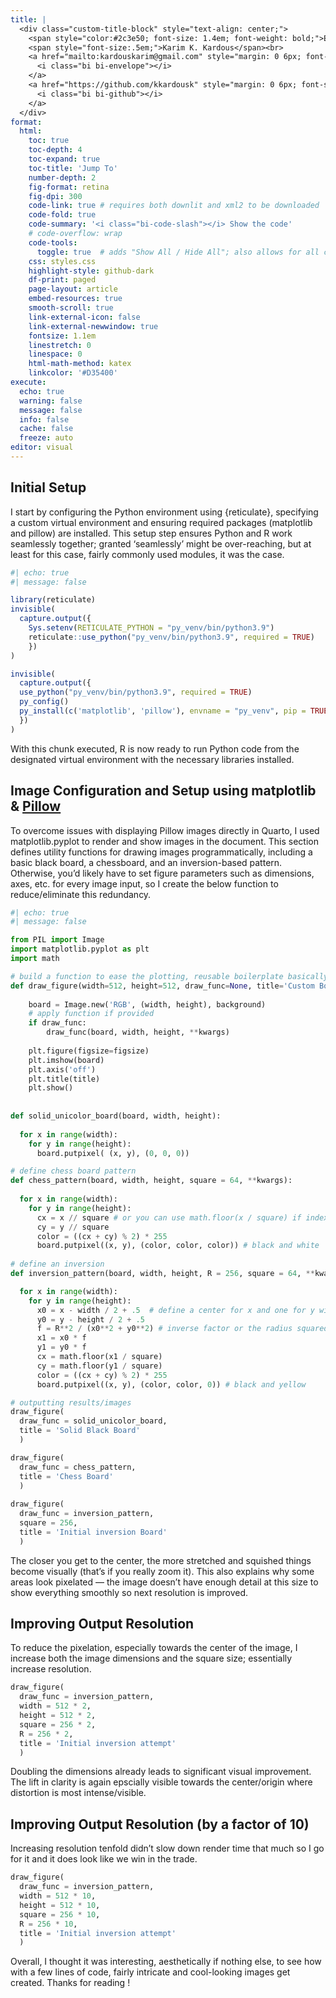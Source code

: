 ```yaml
---
title: |
  <div class="custom-title-block" style="text-align: center;">
    <span style="color:#2c3e50; font-size: 1.4em; font-weight: bold;">Exploring Inversions using Python</span><br>
    <span style="font-size:.5em;">Karim K. Kardous</span><br>
    <a href="mailto:kardouskarim@gmail.com" style="margin: 0 6px; font-size: 0.9em;">
      <i class="bi bi-envelope"></i>
    </a>
    <a href="https://github.com/kkardousk" style="margin: 0 6px; font-size: 0.9em;">
      <i class="bi bi-github"></i>
    </a>
  </div>
format:  
  html:
    toc: true
    toc-depth: 4
    toc-expand: true
    toc-title: 'Jump To'
    number-depth: 2
    fig-format: retina
    fig-dpi: 300
    code-link: true # requires both downlit and xml2 to be downloaded
    code-fold: true
    code-summary: '<i class="bi-code-slash"></i> Show the code'
    # code-overflow: wrap
    code-tools:
      toggle: true  # adds "Show All / Hide All"; also allows for all code copy (at once as quarto doc)
    css: styles.css
    highlight-style: github-dark
    df-print: paged
    page-layout: article
    embed-resources: true
    smooth-scroll: true
    link-external-icon: false
    link-external-newwindow: true
    fontsize: 1.1em
    linestretch: 0
    linespace: 0
    html-math-method: katex
    linkcolor: '#D35400'
execute:
  echo: true
  warning: false
  message: false
  info: false
  cache: false
  freeze: auto
editor: visual
---
```


## **Initial Setup** 
:::{.text-justify}
I start by configuring the Python environment using {reticulate}, specifying a custom virtual environment and ensuring required packages (matplotlib and pillow) are installed. This setup step ensures Python and R work seamlessly together; granted 'seamlessly' might be over-reaching, but at least for this case, fairly commonly used modules, it was the case.
:::
```r
#| echo: true
#| message: false

library(reticulate)
invisible(
  capture.output({
    Sys.setenv(RETICULATE_PYTHON = "py_venv/bin/python3.9")
    reticulate::use_python("py_venv/bin/python3.9", required = TRUE)
    })
)

invisible(
  capture.output({
  use_python("py_venv/bin/python3.9", required = TRUE)
  py_config()
  py_install(c('matplotlib', 'pillow'), envname = "py_venv", pip = TRUE)
  })
)
```

:::{.text-justify}
With this chunk executed, R is now ready to run Python code from the designated virtual environment with the necessary libraries installed.
:::

## **Image Configuration and Setup using matplotlib & [Pillow](https://pypi.org/project/pillow/)**
:::{.text-justify}
To overcome issues with displaying Pillow images directly in Quarto, I used matplotlib.pyplot to render and show images in the document. This section defines utility functions for drawing images programmatically, including a basic black board, a chessboard, and an inversion-based pattern. Otherwise, you'd likely have to set figure parameters such as dimensions, axes, etc. for every image input, so I create the below function to reduce/eliminate this redundancy. 
:::
```python
#| echo: true
#| message: false

from PIL import Image 
import matplotlib.pyplot as plt
import math

# build a function to ease the plotting, reusable boilerplate basically with option to add additional arguments
def draw_figure(width=512, height=512, draw_func=None, title='Custom Board', figsize=(4, 4), background='white', **kwargs):
    
    board = Image.new('RGB', (width, height), background) 
    # apply function if provided
    if draw_func:
        draw_func(board, width, height, **kwargs)
    
    plt.figure(figsize=figsize)
    plt.imshow(board)
    plt.axis('off')
    plt.title(title)
    plt.show()
    
  
def solid_unicolor_board(board, width, height):
  
  for x in range(width):
    for y in range(height):
      board.putpixel( (x, y), (0, 0, 0))

# define chess board pattern
def chess_pattern(board, width, height, square = 64, **kwargs):
  
  for x in range(width):
    for y in range(height):
      cx = x // square # or you can use math.floor(x / square) if index doesn't jstart at 0 
      cy = y // square
      color = ((cx + cy) % 2) * 255
      board.putpixel((x, y), (color, color, color)) # black and white
      
# define an inversion 
def inversion_pattern(board, width, height, R = 256, square = 64, **kwargs):

  for x in range(width):
    for y in range(height):
      x0 = x - width / 2 + .5  # define a center for x and one for y with offsets by half a pixel as technically the center is at .5, .5
      y0 = y - height / 2 + .5
      f = R**2 / (x0**2 + y0**2) # inverse factor or the radius squared divided by distance to center; addition to avoid zero division
      x1 = x0 * f
      y1 = y0 * f
      cx = math.floor(x1 / square)
      cy = math.floor(y1 / square)
      color = ((cx + cy) % 2) * 255
      board.putpixel((x, y), (color, color, 0)) # black and yellow  

# outputting results/images
draw_figure(
  draw_func = solid_unicolor_board,
  title = 'Solid Black Board'
  )

draw_figure(
  draw_func = chess_pattern, 
  title = 'Chess Board'
  )
  
draw_figure(
  draw_func = inversion_pattern, 
  square = 256, 
  title = 'Initial inversion Board'
  )

```
:::{.text-justify}
The closer you get to the center, the more stretched and squished things become visually (that's if you really zoom it). This also explains why some areas look pixelated — the image doesn’t have enough detail at this size to show everything smoothly so next resolution is improved.
:::

## **Improving Output Resolution**
:::{.text-justify}
To reduce the pixelation, especially towards the center of the image, I increase both the image dimensions and the square size; essentially increase resolution. 
:::

```python
draw_figure(
  draw_func = inversion_pattern, 
  width = 512 * 2, 
  height = 512 * 2, 
  square = 256 * 2, 
  R = 256 * 2, 
  title = 'Initial inversion attempt'
  )
```
:::{.text-justify}
Doubling the dimensions already leads to significant visual improvement. The lift in clarity is again epscially visible towards the center/origin where distortion is most intense/visible.
:::

## **Improving Output Resolution (by a factor of 10)**
Increasing resolution tenfold didn't slow down render time that much so I go for it and it does look like we win in the trade. 

```python
draw_figure(
  draw_func = inversion_pattern, 
  width = 512 * 10, 
  height = 512 * 10, 
  square = 256 * 10, 
  R = 256 * 10, 
  title = 'Initial inversion attempt'
  )
```

Overall, I thought it was interesting, aesthetically if nothing else, to see how with a few lines of code, fairly intricate and cool-looking images get created. Thanks for reading !



